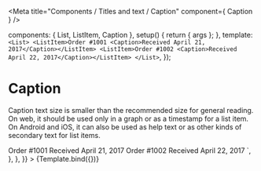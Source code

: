 
<Meta
  title="Components / Titles and text  / Caption"
  component={ Caption }
/>

  components: { List, ListItem, Caption },
  setup() { return { args }; },
  template: `<List>
    <ListItem>Order #1001 <Caption>Received April 21, 2017</Caption></ListItem>
    <ListItem>Order #1002 <Caption>Received April 22, 2017</Caption></ListItem>
  </List>`,
});

# Caption

Caption text size is smaller than the recommended size for general reading.
On web, it should be used only in a graph or as a timestamp for a list item.
On Android and iOS, it can also be used as help text or as other kinds of secondary text for list items.

<Canvas>
  <Story
    name="Caption"
    height="100px"
    parameters={{
      docs: {
        source: {
          code: dedent`
            <List>
              <ListItem>Order #1001 <Caption>Received April 21, 2017</Caption></ListItem>
              <ListItem>Order #1002 <Caption>Received April 22, 2017</Caption></ListItem>
            </List>
          `,
        },
      },
    }}
  >
    {Template.bind({})}
  </Story>
</Canvas>
